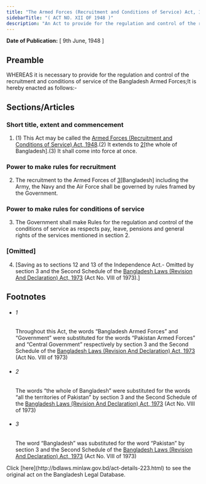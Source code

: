 ```yaml
---
title: "The Armed Forces (Recruitment and Conditions of Service) Act, 1948"
sidebarTitle: "( ACT NO. XII OF 1948 )"
description: "An Act to provide for the regulation and control of the recruitment and conditions of service of the Bangladesh Armed Forces.1♣"
---
```


**Date of Publication:** [ 9th June, 1948 ]

## Preamble

WHEREAS it is necessary to provide for the regulation and control of the recruitment and conditions of service of the Bangladesh Armed Forces;It is hereby enacted as follows:-

## Sections/Articles

### Short title, extent and commencement

1. (1) This Act may be called the [Armed Forces (Recruitment and Conditions of Service) Act, 1948](/act-223.html "Armed Forces (Recruitment and Conditions of Service) Act, 1948").(2) It extends to [2](1)[the whole of Bangladesh].(3) It shall come into force at once.

### Power to make rules for recruitment

2. The recruitment to the Armed Forces of [3](1)[Bangladesh] including the Army, the Navy and the Air Force shall be governed by rules framed by the Government.

### Power to make rules for conditions of service

3. The Government shall make Rules for the regulation and control of the conditions of service as respects pay, leave, pensions and general rights of the services mentioned in section 2.

### [Omitted]

4. [Saving as to sections 12 and 13 of the Independence Act.- Omitted by section 3 and the Second Schedule of the [Bangladesh Laws (Revision And Declaration) Act, 1973](/act-430.html "Bangladesh Laws (Revision And Declaration) Act, 1973") (Act No. VIII of 1973).]

## Footnotes

- ###### 1

  Throughout this Act, the words “Bangladesh Armed Forces” and “Government” were substituted for the words “Pakistan Armed Forces” and “Central Government” respectively by section 3 and the Second Schedule of the [Bangladesh Laws (Revision And Declaration) Act, 1973](/act-430.html "Bangladesh Laws (Revision And Declaration) Act, 1973") (Act No. VIII of 1973)

- ###### 2

  The words “the whole of Bangladesh” were substituted for the words “all the territories of Pakistan” by section 3 and the Second Schedule of the [Bangladesh Laws (Revision And Declaration) Act, 1973](/act-430.html "Bangladesh Laws (Revision And Declaration) Act, 1973") (Act No. VIII of 1973)

- ###### 3

  The word “Bangladesh” was substituted for the word “Pakistan” by section 3 and the Second Schedule of the [Bangladesh Laws (Revision And Declaration) Act, 1973](/act-430.html "Bangladesh Laws (Revision And Declaration) Act, 1973") (Act No. VIII of 1973)

<Note>
  Click [here](http://bdlaws.minlaw.gov.bd/act-details-223.html) to see the original act on the Bangladesh Legal Database.
</Note>
